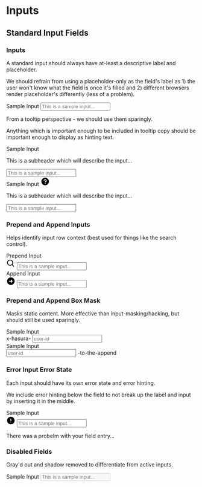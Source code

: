 
<Meta title="Design system/Input Fields" />

<h1 class="text-xl font-semibold mb-lg">Inputs</h1>

<h2 class="text-lg font-semibold mb-md">Standard Input Fields</h2>

<h3 class="text-lg text-muted mb-xs">Inputs</h3>
<p class="mb-md text-muted mb-0">
  A standard input should always have at-least a descriptive label and
  placeholder.
</p>
<p class="mb-md text-muted mb-md">
  We should refrain from using a placeholder-only as the field's label as 1) the
  user won't know what the field is once it's filled and 2) different browsers
  render placeholder's differently (less of a problem).
</p>
<div class="mb-md">
  <label class="block mb-xs font-semibold text-muted">Sample Input</label>
  <input
    type="text"
    class="block w-full h-input shadow-sm rounded border border-gray-300 hover:border-gray-400 focus:outline-0 focus:ring-2 focus:ring-yellow-200 focus:border-yellow-400"
    placeholder="This is a sample input..."
  />
</div>

<p class="text-muted mb-0">
  From a tooltip perspective - we should use them sparingly.
</p>
<p class="text-muted mb-md">
  Anything which is important enough to be included in tooltip copy should be
  important enough to display as hinting text.
</p>
<div class="mb-md">
  <label class="block font-semibold text-muted">Sample Input</label>
  <p class="text-muted text-sm text-wide mb-xs">
    This is a subheader which will describe the input...
  </p>
  <input
    type="text"
    class="block w-full h-input shadow-sm rounded border border-gray-300 hover:border-gray-400 focus:outline-0 focus:ring-2 focus:ring-yellow-200 focus:border-yellow-400"
    placeholder="This is a sample input..."
  />
</div>

<div class="mb-md">
  <div class="flex items-center">
    <label class="block font-semibold text-muted mr-xs">Sample Input</label>
    <svg
      class="cursor-pointer w-5 h-5 text-gray-400 fill-current"
      xmlns="http://www.w3.org/2000/svg"
      width="24"
      height="24"
      viewBox="0 0 24 24"
    >
      <path d="M12 2C6.486 2 2 6.486 2 12s4.486 10 10 10 10-4.486 10-10S17.514 2 12 2zm1 16h-2v-2h2v2zm.976-4.885c-.196.158-.385.309-.535.459-.408.407-.44.777-.441.793v.133h-2v-.167c0-.118.029-1.177 1.026-2.174.195-.195.437-.393.691-.599.734-.595 1.216-1.029 1.216-1.627a1.934 1.934 0 0 0-3.867.001h-2C8.066 7.765 9.831 6 12 6s3.934 1.765 3.934 3.934c0 1.597-1.179 2.55-1.958 3.181z"></path>
    </svg>
  </div>
  <p class="text-muted text-sm text-wide mb-xs">
    This is a subheader which will describe the input...
  </p>
  <input
    type="text"
    class="block w-full h-input shadow-sm rounded border border-gray-300 hover:border-gray-400 focus:outline-0 focus:ring-2 focus:ring-yellow-200 focus:border-yellow-400"
    placeholder="This is a sample input..."
  />
</div>

<h3 class="text-lg text-muted mb-xs">Prepend and Append Inputs</h3>
<p class="mb-md text-muted mb-md">
  Helps identify input row context (best used for things like the search
  control).
</p>

<div class="mb-md">
  <label class="block mb-xs font-semibold text-muted">Prepend Input</label>
  <div class="relative mb-xs">
    <svg
      class="absolute left-2 top-2 w-6 h-6 text-gray-400 fill-current"
      xmlns="http://www.w3.org/2000/svg"
      width="24"
      height="24"
      viewBox="0 0 24 24"
    >
      <path d="M10 18a7.952 7.952 0 0 0 4.897-1.688l4.396 4.396 1.414-1.414-4.396-4.396A7.952 7.952 0 0 0 18 10c0-4.411-3.589-8-8-8s-8 3.589-8 8 3.589 8 8 8zm0-14c3.309 0 6 2.691 6 6s-2.691 6-6 6-6-2.691-6-6 2.691-6 6-6z"></path>
    </svg>
    <input
      type="text"
      class="block w-full pl-9 h-input shadow-sm rounded border border-gray-300 hover:border-gray-400 focus:outline-0 focus:ring-2 focus:ring-yellow-200 focus:border-yellow-400"
      placeholder="This is a sample input..."
    />
  </div>
</div>

<div class="mb-md">
  <label class="block mb-xs font-semibold text-muted">Append Input</label>
  <div class="relative mb-xs">
    <svg
      class="absolute right-2 top-2 w-6 h-6 text-gray-400 fill-current"
      xmlns="http://www.w3.org/2000/svg"
      width="24"
      height="24"
      viewBox="0 0 24 24"
    >
      <path d="M12 2C6.486 2 2 6.486 2 12s4.486 10 10 10 10-4.486 10-10S17.514 2 12 2zm0 15v-4H7v-2h5V7l5 5-5 5z"></path>
    </svg>
    <input
      type="text"
      class="block w-full pr-9 h-input shadow-sm rounded border border-gray-300 hover:border-gray-400 focus:outline-0 focus:ring-2 focus:ring-yellow-200 focus:border-yellow-400"
      placeholder="This is a sample input..."
    />
  </div>
</div>

<h3 class="text-lg text-muted mb-xs">Prepend and Append Box Mask</h3>
<p class="mb-md text-muted mb-md">
  Masks static content. More effective than input-masking/hacking, but should
  still be used sparingly.
</p>

<div class="mb-md">
  <label class="block mb-xs font-semibold text-muted">Sample Input</label>
  <div class="flex shadow-sm rounded w-full">
    <span class="inline-flex items-center h-onput rounded-l text-muted font-semibold px-sm border border-r-0 border-gray-300 bg-gray-50">
      x-hasura-
    </span>
    <input
      type="text"
      class="flex-1 min-w-0 rounded-r w-full h-input border border-gray-300 hover:border-gray-400 focus:outline-0 focus:ring-2 focus:ring-yellow-200 focus:border-yellow-400"
      placeholder="user-id"
    />
  </div>
</div>

<div class="mb-md">
  <label class="block mb-xs font-semibold text-muted">Sample Input</label>
  <div class="flex shadow-sm rounded w-full">
    <input
      type="text"
      class="flex-1 min-w-0 rounded-l w-full h-input border border-gray-300 hover:border-gray-400 focus:outline-0 focus:ring-2 focus:ring-yellow-200 focus:border-yellow-400"
      placeholder="user-id"
    />
    <span class="inline-flex items-center h-onput rounded-r text-muted font-semibold px-sm border border-l-0 border-gray-300 bg-gray-50">
      -to-the-append
    </span>
  </div>
</div>

<h3 class="text-lg text-muted mb-xs">Error Input Error State</h3>
<p class="mb-md text-muted mb-0">
  Each input should have its own error state and error hinting.
</p>
<p class="mb-md text-muted mb-md">
  We include error hinting below the field to not break up the label and input
  by inserting it in the middle.
</p>
<div class="mb-md">
  <label class="block mb-xs font-semibold text-muted">Sample Input</label>
  <div class="relative mb-xs">
    <svg
      class="absolute right-2 top-2 w-6 h-6 text-red-600 fill-current"
      xmlns="http://www.w3.org/2000/svg"
      width="24"
      height="24"
      viewBox="0 0 24 24"
    >
      <path d="M11.953 2C6.465 2 2 6.486 2 12s4.486 10 10 10 10-4.486 10-10S17.493 2 11.953 2zM13 17h-2v-2h2v2zm0-4h-2V7h2v6z"></path>
    </svg>
    <input
      type="text"
      class="block w-full pr-9 h-input rounded ring-2 ring-red-200 border border-red-600 focus:outline-0 focus:ring-2 focus:ring-red-200 focus:border-red-800"
      placeholder="This is a sample input..."
    />
  </div>
  <p class="text-red-700 mb-xs">There was a probelm with your field entry...</p>
</div>

<h3 class="text-lg text-muted mb-xs">Disabled Fields</h3>
<p class="mb-md text-muted mb-md">
  Gray'd out and shadow removed to differentiate from active inputs.
</p>
<div class="mb-md">
  <label class="block mb-xs font-semibold text-muted">Sample Input</label>
  <input
    disabled
    type="text"
    class="block w-full h-input cursor-not-allowed rounded border bg-gray-100 border-gray-100"
    placeholder="This is a sample input..."
  />
</div>
